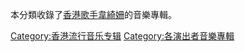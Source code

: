 本分類收錄了[[香港|香港]][[歌手|歌手]][[韋綺姍|韋綺姍]]的音樂專輯。
[[Category:香港流行音乐专辑|Category:香港流行音乐专辑]]
[[Category:各演出者音樂專輯|Category:各演出者音樂專輯]]